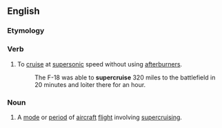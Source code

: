 ==English==

===Etymology===
{{prefix|en|super|cruise}}

===Verb===
{{en-verb}}

# {{lb|en|aeronautics}} To [[cruise]] at [[supersonic]] speed without using [[afterburners]].
#: The F-18 was able to '''supercruise''' 320 miles to the battlefield in 20 minutes and loiter there for an hour.

===Noun===
{{en-noun}}

# {{lb|en|aeronautics}} A [[mode]] or [[period]] of [[aircraft]] [[flight]] involving [[#Verb|supercruising]].